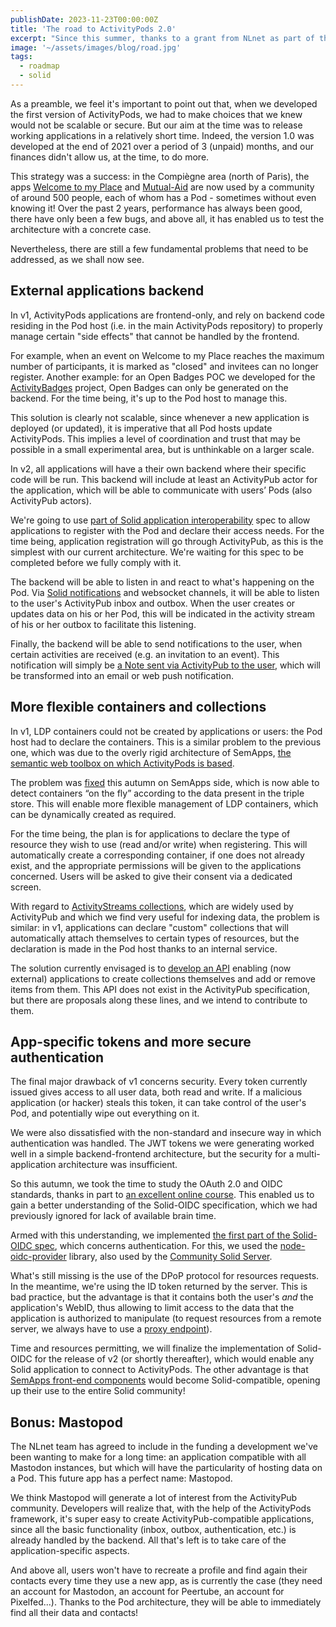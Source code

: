 ```yaml
---
publishDate: 2023-11-23T00:00:00Z
title: 'The road to ActivityPods 2.0'
excerpt: "Since this summer, thanks to a grant from NLnet as part of the NGI0 Entrust Fund program, we've been working hard on ActivityPods 2.0, with a planned release in spring 2024. The aim of this article is to explain this background work and what's at stake."
image: '~/assets/images/blog/road.jpg'
tags:
  - roadmap
  - solid
---
```



As a preamble, we feel it's important to point out that, when we developed the first version of ActivityPods, we had to make choices that we knew would not be scalable or secure. But our aim at the time was to release working applications in a relatively short time. Indeed, the version 1.0 was developed at the end of 2021 over a period of 3 (unpaid) months, and our finances didn't allow us, at the time, to do more.

This strategy was a success: in the Compiègne area (north of Paris), the apps [Welcome to my Place](https://welcometomyplace.org) and [Mutual-Aid](https://mutual-aid.app) are now used by a community of around 500 people, each of whom has a Pod - sometimes without even knowing it! Over the past 2 years, performance has always been good, there have only been a few bugs, and above all, it has enabled us to test the architecture with a concrete case.

Nevertheless, there are still a few fundamental problems that need to be addressed, as we shall now see.

## External applications backend

In v1, ActivityPods applications are frontend-only, and rely on backend code residing in the Pod host (i.e. in the main ActivityPods repository) to properly manage certain "side effects" that cannot be handled by the frontend.

For example, when an event on Welcome to my Place reaches the maximum number of participants, it is marked as "closed" and invitees can no longer register. Another example: for an Open Badges POC we developed for the [ActivityBadges](https://activitybadges.org) project, Open Badges can only be generated on the backend. For the time being, it's up to the Pod host to manage this.

This solution is clearly not scalable, since whenever a new application is deployed (or updated), it is imperative that all Pod hosts update ActivityPods. This implies a level of coordination and trust that may be possible in a small experimental area, but is unthinkable on a larger scale.

In v2, all applications will have a their own backend where their specific code will be run. This backend will include at least an ActivityPub actor for the application, which will be able to communicate with users’ Pods (also ActivityPub actors).

We're going to use [part of Solid application interoperability](../specs/solid#application-interoperability-) spec to allow applications to register with the Pod and declare their access needs. For the time being, application registration will go through ActivityPub, as this is the simplest with our current architecture. We're waiting for this spec to be completed before we fully comply with it.

The backend will be able to listen in and react to what's happening on the Pod. Via [Solid notifications](https://solid.github.io/notifications/protocol) and websocket channels, it will be able to listen to the user's ActivityPub inbox and outbox. When the user creates or updates data on his or her Pod, this will be indicated in the activity stream of his or her outbox to facilitate this listening.

Finally, the backend will be able to send notifications to the user, when certain activities are received (e.g. an invitation to an event). This notification will simply be [a Note sent via ActivityPub to the user](../specs/activitypods#notifications), which will be transformed into an email or web push notification.

## More flexible containers and collections

In v1, LDP containers could not be created by applications or users: the Pod host had to declare the containers. This is a similar problem to the previous one, which was due to the overly rigid architecture of SemApps, [the semantic web toolbox on which ActivityPods is based](the-history-of-semapps-and-future-of-activitypods).

The problem was [fixed](https://github.com/assemblee-virtuelle/semapps/pull/1151) this autumn on SemApps side, which is now able to detect containers “on the fly” according to the data present in the triple store. This will enable more flexible management of LDP containers, which can be dynamically created as required.

For the time being, the plan is for applications to declare the type of resource they wish to use (read and/or write) when registering. This will automatically create a corresponding container, if one does not already exist, and the appropriate permissions will be given to the applications concerned. Users will be asked to give their consent via a dedicated screen.

<ImageCaption src={authScreen} label="The authorization screen in ActivityPods 2.0" />

With regard to [ActivityStreams collections](https://www.w3.org/TR/activitystreams-core/#collections), which are widely used by ActivityPub and which we find very useful for indexing data, the problem is similar: in v1, applications can declare "custom" collections that will automatically attach themselves to certain types of resources, but the declaration is made in the Pod host thanks to an internal service.

The solution currently envisaged is to [develop an API](../specs/activitypods#collections-api) enabling (now external) applications to create collections themselves and add or remove items from them. This API does not exist in the ActivityPub specification, but there are proposals along these lines, and we intend to contribute to them.

## App-specific tokens and more secure authentication

The final major drawback of v1 concerns security. Every token currently issued gives access to all user data, both read and write. If a malicious application (or hacker) steals this token, it can take control of the user's Pod, and potentially wipe out everything on it.

We were also dissatisfied with the non-standard and insecure way in which authentication was handled. The JWT tokens we were generating worked well in a simple backend-frontend architecture, but the security for a multi-application architecture was insufficient.

So this autumn, we took the time to study the OAuth 2.0 and OIDC standards, thanks in part to [an excellent online course](https://www.udemy.com/course/oauth-2-simplified). This enabled us to gain a better understanding of the Solid-OIDC specification, which we had previously ignored for lack of available brain time.

Armed with this understanding, we implemented [the first part of the Solid-OIDC spec](https://solidproject.org/TR/oidc-primer#authorization-code-pkce-flow), which concerns authentication. For this, we used the [node-oidc-provider](https://github.com/panva/node-oidc-provider) library, also used by the [Community Solid Server](https://github.com/CommunitySolidServer/CommunitySolidServer).

<ImageCaption src={solidOidcFlow} label="Just a little part of the Solid-OIDC flow..." />

What's still missing is the use of the DPoP protocol for resources requests. In the meantime, we're using the ID token returned by the server. This is bad practice, but the advantage is that it contains both the user's _and_ the application's WebID, thus allowing to limit access to the data that the application is authorized to manipulate (to request resources from a remote server, we always have to use a [proxy endpoint](../specs/activitypods#proxy-endpoint-with-non-get-methods)).

Time and resources permitting, we will finalize the implementation of Solid-OIDC for the release of v2 (or shortly thereafter), which would enable any Solid application to connect to ActivityPods. The other advantage is that [SemApps front-end components](https://semapps.org/docs/frontend) would become Solid-compatible, opening up their use to the entire Solid community!

## Bonus: Mastopod

The NLnet team has agreed to include in the funding a development we've been wanting to make for a long time: an application compatible with all Mastodon instances, but which will have the particularity of hosting data on a Pod. This future app has a perfect name: Mastopod.

<ImageCaption src={mastopod} label="A Mastopod, according to generative AI." />

We think Mastopod will generate a lot of interest from the ActivityPub community. Developers will realize that, with the help of the ActivityPods framework, it's super easy to create ActivityPub-compatible applications, since all the basic functionality (inbox, outbox, authentication, etc.) is already handled by the backend. All that's left is to take care of the application-specific aspects.

And above all, users won't have to recreate a profile and find again their contacts every time they use a new app, as is currently the case (they need an account for Mastodon, an account for Peertube, an account for Pixelfed...). Thanks to the Pod architecture, they will be able to immediately find all their data and contacts!
